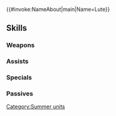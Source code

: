 {{#invoke:NameAbout|main|Name=Lute}}{{HeroPage Tabs}}
{{Hero Infobox
|Name=Lute
|Title=Summer Prodigy
|WeaponType=Blue Tome
|Origin=Fire Emblem: The Sacred Stones
|Gender=Female
|MoveType=Flying
|actorJP=永野愛
|actorEN=Brina Palencia
|artist=瀬尾公治
|additionDate=June 18, 2020
|releaseDate=June 18, 2020
|cv1=7
|cv2=102100
|TagID=水着ルーテ
|InternalID=534
|Properties=special
|description=A young mage of Renais possessed of a rather unusual temperament. She is searching for signs of new magics among the summer sands. Appears in Fire Emblem: The Sacred Stones.
}}
{{Stats Page
|Lv1HP=18|Lv1ATK=7|Lv1SPD=8|Lv1DEF=4|Lv1RES=8
|GRHP=45|GRATK=65|GRSPD=60|GRDEF=30|GRRES=55
}}
==Skills==
===Weapons===
{{Weapons Table
|weapon1=Thunder
|weapon1Default=1
|weapon1Unlock=1
|weapon2=Elthunder
|weapon2Default=2
|weapon2Unlock=2
|weapon3=Flora Guide
|weapon3Default=3
|weapon3Unlock=3
|weapon4=Flora Guide+
|weapon4Default=5
|weapon4Unlock=5
}}
===Assists===
{{Assists Table
|assist1=Swap
|assist1Default=4
|assist1Unlock=3
}}
===Specials===
{{Specials Table
}}
===Passives===
{{Passives Table
|passiveB1=Seal Res 1
|passiveB2=Seal Spd/Res 1
|passiveB3=Seal Spd/Res 2
|passiveB1Unlock=3
|passiveB2Unlock=4
|passiveB3Unlock=5
|passiveC1=Spd Tactic 1
|passiveC2=Spd Tactic 2
|passiveC3=Spd Tactic 3
|passiveC1Unlock=1
|passiveC2Unlock=2
|passiveC3Unlock=4
}}
{{Heroes Navbox}}
[[Category:Summer units]]
